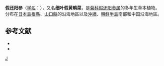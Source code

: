 {{Speciesbox 
| genus = Crepidiastrum
| species = lanceolatum
| authority = (Houtt.) [[中井猛之进|Nakai]]
| synonyms= * ''Crepidiastrum lanceolatum'' (Houtt.) Nakai f. batakanensis (Kitamura) Kitamura
}}

'''假还阳参'''（[[学名|学名]]：{{lang|la|''Crepidiastrum lanceolatum''}}），又名'''细叶假黄鹌菜'''，是[[菊科|菊科]][[假还阳参属|假还阳参属]]的多年生草本植物。分布在[[日本|日本]][[島根縣|島根縣]]、[[山口縣|山口縣]]的沿海地區以及[[沖縄|沖縄]]、[[朝鮮半島|朝鮮半島]]南部和中国沿海地區。

== 参考文献 ==
* {{cite web| url =http://www.bioinfo.cn/db05/KmzwSpecies.php?action=view&id=3323| title =假还阳参| work =《中国高等植物数据库全库》| publisher =中国科学院微生物研究所| author =昆明植物研究所| accessdate =2009-02-24| deadurl =yes| archiveurl =https://web.archive.org/web/20160305053057/http://www.bioinfo.cn/db05/KmzwSpecies.php?action=view&id=3323| archivedate =2016-03-05}}
* {{TaiBNET| zh=细叶假黄鹌菜 | id=202448 | binomial=Crepidiastrum lanceolatum | authority=(Houtt.) Nakai, 1920 | var= | accessdate=2013-01-24}}
{{Taxonbar|from=Q5705766}}

[[Category:假还阳参属|J]]


{{植物小作品}}